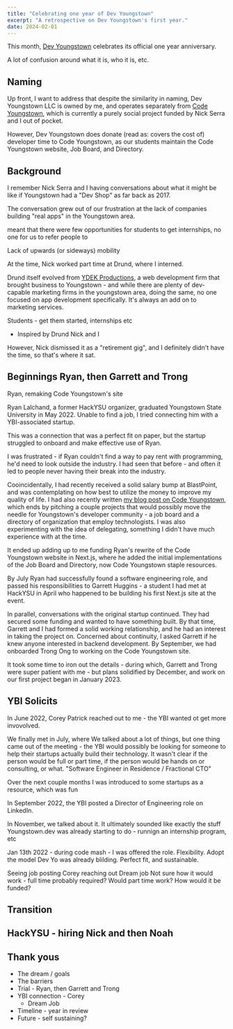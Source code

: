 ```yaml
---
title: "Celebrating one year of Dev Youngstown"
excerpt: "A retrospective on Dev Youngstown's first year."
date: 2024-02-01
---
```


This month, [Dev Youngstown](https://www.youngstown.dev/) celebrates its official one year anniversary.

A lot of confusion around what it is, who it is, etc.

## Naming

Up front, I want to address that despite the similarity in naming, Dev Youngstown LLC is owned by me, and operates separately from [Code Youngstown](https://codeyoungstown.com/), which is currently a purely social project funded by Nick Serra and I out of pocket.

However, Dev Youngstown does donate (read as: covers the cost of) developer time to Code Youngstown, as our students maintain the Code Youngstown website, Job Board, and Directory.

## Background

I remember Nick Serra and I having conversations about what it might be like if Youngstown had a "Dev Shop" as far back as 2017.

The conversation grew out of our frustration at the lack of companies building "real apps" in the Youngstown area.

meant that there were few opportunities for students to get internships, no one for us to refer people to

Lack of upwards (or sideways) mobility

At the time, Nick worked part time at Drund, where I interned.

Drund itself evolved from [YDEK Productions](https://ydekproductions.com/), a web development firm that brought business to Youngstown - and while there are plenty of dev-capable marketing firms in the youngstown area, doing the same, no one focused on app development specifically. It's always an add on to marketing services.

Students - get them started, internships etc

- Inspired by Drund
  Nick and I

However, Nick dismissed it as a "retirement gig", and I definitely didn't have the time, so that's where it sat.

## Beginnings Ryan, then Garrett and Trong

Ryan, remaking Code Youngstown's site

Ryan Lalchand, a former HackYSU organizer, graduated Youngstown State University in May 2022. Unable to find a job, I tried connecting him with a YBI-associated startup.

This was a connection that was a perfect fit on paper, but the startup struggled to onboard and make effective use of Ryan.

I was frustrated - if Ryan couldn't find a way to pay rent with programming, he'd need to look outside the industry. I had seen that before - and often it led to people never having their break into the industry.

Cooincidentally, I had recently received a solid salary bump at BlastPoint, and was contemplating on how best to utilize the money to improve my quality of life. I had also recently written [my blog post on Code Youngstown](/blog/code-youngstown-a-retrospective), which ends by pitching a couple projects that would possibly move the needle for Youngstown's developer community - a job board and a directory of organization that employ technologists. I was also experimenting with the idea of delegating, something I didn't have much experience with at the time.

It ended up adding up to me funding Ryan's rewrite of the Code Youngstown website in Next.js, where he added the initial implementations of the Job Board and Directory, now Code Youngstown staple resources.

By July Ryan had successfully found a software engineering role, and passed his responsibilities to Garrett Huggins - a student I had met at HackYSU in April who happened to be building his first Next.js site at the event.

In parallel, conversations with the original startup continued. They had secured some funding and wanted to have something built. By that time, Garrett and I had formed a solid working relationship, and he had an interest in taking the project on. Concerned about continuity, I asked Garrett if he knew anyone interested in backend development. By September, we had onboarded Trong Ong to working on the Code Youngstown site.

It took some time to iron out the details - during which, Garrett and Trong were super patient with me - but plans solidified by December, and work on our first project began in January 2023.

## YBI Solicits

In June 2022, Corey Patrick reached out to me - the YBI wanted ot get more invovolved.

We finally met in July, where We talked about a lot of things, but one thing came out of the meeting - the YBI would possibly be looking for someone to help their startups actually build their technology. It wasn't clear if the person would be full or part time, if the person would be hands on or consulting, or what. "Software Engineer in Residence / Fractional CTO"

Over the next couple months I was introduced to some startups as a resource, which was fun

In September 2022, the YBI posted a Director of Engineering role on LinkedIn.

In November, we talked about it. It ultimately sounded like exactly the stuff Youngstown.dev was already starting to do - runnign an internship program, etc

Jan 13th 2022 - during code mash - I was offered the role. Flexibility. Adopt the model Dev Yo was already blilding. Perfect fit, and sustainable.

Seeing job posting
Corey reaching out
Dream job
Not sure how it would work - full time probably required? Would part time work? How would it be funded?

## Transition

## HackYSU - hiring Nick and then Noah

## Thank yous

- The dream / goals
- The barriers
- Trial - Ryan, then Garrett and Trong
- YBI connection - Corey
  - Dream Job
- Timeline - year in review
- Future - self sustaining?
